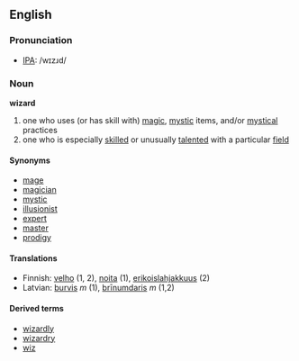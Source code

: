 ==English==

===Pronunciation===
* [[IPA]]: /wɪzɹd/

===Noun===
'''wizard'''

# one who uses (or has skill with) [[magic]], [[mystic]] items, and/or [[mystical]] practices
# one who is especially [[skill]]ed or unusually [[talent]]ed with a particular [[field]]

====Synonyms====
*[[mage]]
*[[magician]]
*[[mystic]]
*[[illusionist]]
*[[expert]]
*[[master]]
*[[prodigy]]

====Translations====
*Finnish: [[velho]] (1, 2), [[noita]] (1), [[erikoislahjakkuus]] (2)
*Latvian: [[burvis]] ''m'' (1), [[brīnumdaris]] ''m'' (1,2)

====Derived terms====
* [[wizardly]]
* [[wizardry]]
* [[wiz]]